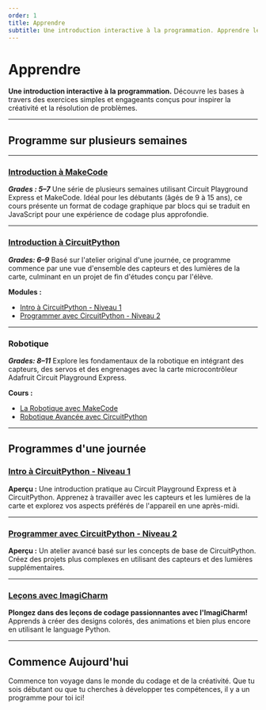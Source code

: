 ```yaml
---
order: 1
title: Apprendre
subtitle: Une introduction interactive à la programmation. Apprendre les bases avec des exercices simples conçus pour inspirer.
---
```


# Apprendre

**Une introduction interactive à la programmation.**
Découvre les bases à travers des exercices simples et engageants conçus pour inspirer la créativité et la résolution de problèmes.

---

## Programme sur plusieurs semaines

---

### [Introduction à MakeCode](/exercises/fr-CA/makecode/intro)

**_Grades : 5–7_**
Une série de plusieurs semaines utilisant Circuit Playground Express et MakeCode. Idéal pour les débutants (âgés de 9 à 15 ans), ce cours présente un format de codage graphique par blocs qui se traduit en JavaScript pour une expérience de codage plus approfondie.

---

### [Introduction à CircuitPython](/exercises/fr-CA/circuitpython)

**_Grades: 6–9_**
Basé sur l'atelier original d'une journée, ce programme commence par une vue d'ensemble des capteurs et des lumières de la carte, culminant en un projet de fin d'études conçu par l'élève.

**Modules :**

- [Intro à CircuitPython - Niveau 1](/exercises/fr-CA/circuitpython/level-1/)
- [Programmer avec CircuitPython - Niveau 2](/exercises/fr-CA/circuitpython/level-2)

---

### Robotique

**_Grades: 8–11_**
Explore les fondamentaux de la robotique en intégrant des capteurs, des servos et des engrenages avec la carte microcontrôleur Adafruit Circuit Playground Express.

**Cours :**

- [La Robotique avec MakeCode](/exercises/fr-CA/makecode/robotics)
- [Robotique Avancée avec CircuitPython](/exercises/fr-CA/circuitpython/robotics)

---

## Programmes d'une journée

### [Intro à CircuitPython - Niveau 1](/exercises/fr-CA/circuitpython/level-1/)

**Aperçu :**
Une introduction pratique au Circuit Playground Express et à CircuitPython. Apprenez à travailler avec les capteurs et les lumières de la carte et explorez vos aspects préférés de l'appareil en une après-midi.

---

### [Programmer avec CircuitPython - Niveau 2](/exercises/fr-CA/circuitpython/level-2)

**Aperçu :**
Un atelier avancé basé sur les concepts de base de CircuitPython. Créez des projets plus complexes en utilisant des capteurs et des lumières supplémentaires.

---

### [Leçons avec ImagiCharm](/exercises/fr-CA/imagicharm)

**Plongez dans des leçons de codage passionnantes avec l'ImagiCharm!**
Apprends à créer des designs colorés, des animations et bien plus encore en utilisant le language Python.

---

## Commence Aujourd'hui

Commence ton voyage dans le monde du codage et de la créativité. Que tu sois débutant ou que tu cherches à développer tes compétences, il y a un programme pour toi ici!
